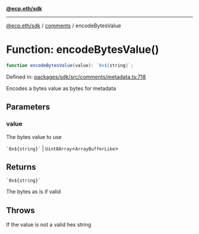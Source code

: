 [**@ecp.eth/sdk**](../../index.mdx)

***

[@ecp.eth/sdk](/sdk-reference/index.mdx) / [comments](/sdk-reference/comments/index.mdx) / encodeBytesValue

# Function: encodeBytesValue()

```ts
function encodeBytesValue(value): `0x${string}`;
```

Defined in: [packages/sdk/src/comments/metadata.ts:718](https://github.com/ecp-eth/comments-monorepo/blob/main/packages/sdk/src/comments/metadata.ts#L718)

Encodes a bytes value as bytes for metadata

## Parameters

### value

The bytes value to use

`` `0x${string}` `` | `Uint8Array`\<`ArrayBufferLike`\>

## Returns

`` `0x${string}` ``

The bytes as is if valid

## Throws

If the value is not a valid hex string
